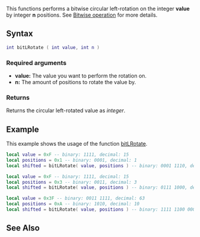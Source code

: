 
{{Shared function}}

This functions performs a bitwise circular left-rotation on the integer '''value''' by integer '''n''' positions.
See [https://en.wikipedia.org/wiki/Bitwise_operation#Rotate_no_carry Bitwise operation] for more details.

==Syntax==
<syntaxhighlight lang="lua">
int bitLRotate ( int value, int n )
</syntaxhighlight>

===Required arguments===
*'''value:''' The value you want to perform the rotation on.
*'''n:''' The amount of positions to rotate the value by.

===Returns===
Returns the circular left-rotated value as ''integer''.

==Example==
This example shows the usage of the function [[/bitLRotate.md|bitLRotate]].
<syntaxhighlight lang="lua">
local value = 0xF -- binary: 1111, decimal: 15
local positions = 0x1 -- binary: 0001, decimal: 1
local shifted = bitLRotate( value, positions ) -- binary: 0001 1110, decimal: 30

local value = 0xF -- binary: 1111, decimal: 15
local positions = 0x3 -- binary: 0011, decimal: 3
local shifted = bitLRotate( value, positions ) -- binary: 0111 1000, decimal: 120

local value = 0x3F -- binary: 0011 1111, decimal: 63
local positions = 0xA -- binary: 1010, decimal: 10
local shifted = bitLRotate( value, positions ) -- binary: 1111 1100 0000 0000, decimal: 64.512
</syntaxhighlight>

==See Also==
{{Bit_functions}}